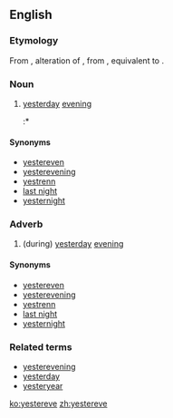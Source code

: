 ==English==

===Etymology===
From {{etyl|enm|en}}, alteration of {{m|enm|yestereven||last night, yesterday evening}}, from {{etyl|ang|en}} {{m|ang|ġiestranǣfen||yesterday evening}}, equivalent to {{prefix|yester|even|t2=evening|lang=en}}.

===Noun===
{{en-noun}}

# {{label|en|archaic}} [[yesterday]] [[evening]]
#:* {{quote-book
|year=1927
|year_published='''2008'''
|edition=HTML
|editor=
|author=Edgar Rice Burrows
|title=The Outlaw of Torn
|chapter=
|url=http://www.gutenberg.org/files/369/369-h/369-h.htm
|genre=
|publisher=The Gutenberg Project
|isbn=
|page=
|passage=Only '''yestereve''', you wot, one of Lord de Grey's men-at-arms came limping to us with the news of the awful carnage the foul fiend had wrought on his master's household.
}}

====Synonyms====
* [[yestereven]]
* [[yesterevening]]
* [[yestrenn]]
* [[last night]]
* [[yesternight]]

===Adverb===
{{en-adv|-}}

# (during) [[yesterday]] [[evening]]

====Synonyms====
* [[yestereven]]
* [[yesterevening]]
* [[yestrenn]]
* [[last night]]
* [[yesternight]]

===Related terms===
* [[yesterevening]]
* [[yesterday]]
* [[yesteryear]]

[[ko:yestereve]]
[[zh:yestereve]]